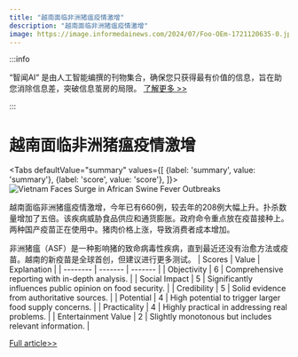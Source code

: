 ```yaml
---
title: "越南面临非洲猪瘟疫情激增"
description: "越南面临非洲猪瘟疫情激增"
image: https://image.informedainews.com/2024/07/Foo-OEm-1721120635-0.jpg
---
```



:::info

“智闻AI“ 是由人工智能编撰的刊物集合，确保您只获得最有价值的信息，旨在助您消除信息差，突破信息茧房的局限。  [了解更多 >>](/)

:::

# 越南面临非洲猪瘟疫情激增


<Tabs
	defaultValue="summary"
	values={[
	{label: 'summary', value: 'summary'},
	{label: 'score', value: 'score'},
]}>
<TabItem value="summary">
<img
  src="https://image.informedainews.com/2024/07/Foo-OEm-1721120635-0.jpg"
  alt="Vietnam Faces Surge in African Swine Fever Outbreaks"
/>



越南面临非洲猪瘟疫情激增，今年已有660例，较去年的208例大幅上升。扑杀数量增加了五倍。该疾病威胁食品供应和通货膨胀。政府命令重点放在疫苗接种上。两种国产疫苗正在使用中。猪肉价格上涨，导致消费者成本增加。

非洲猪瘟（ASF）是一种影响猪的致命病毒性疾病，直到最近还没有治愈方法或疫苗。越南的新疫苗是全球首创，但建议进行更多测试。
</TabItem>
<TabItem value="score">
	| Scores     | Value   | Explanation |
	| -------- | ------- | ------- |
	| Objectivity  | 6    | Comprehensive reporting with in-depth analysis.    |
	| Social Impact | 5     | Significantly influences public opinion on food security.    |
	| Credibility    | 5    | Solid evidence from authoritative sources.    |
	| Potential    | 4    | High potential to trigger larger food supply concerns.    |
	| Practicality    | 4    | Highly practical in addressing real problems.    |
	| Entertainment Value    | 2    | Slightly monotonous but includes relevant information.    |
</TabItem>
</Tabs>

[Full article>>](https://asia.nikkei.com/Business/Agriculture/African-swine-fever-outbreaks-spreading-in-Vietnam-government-says)
